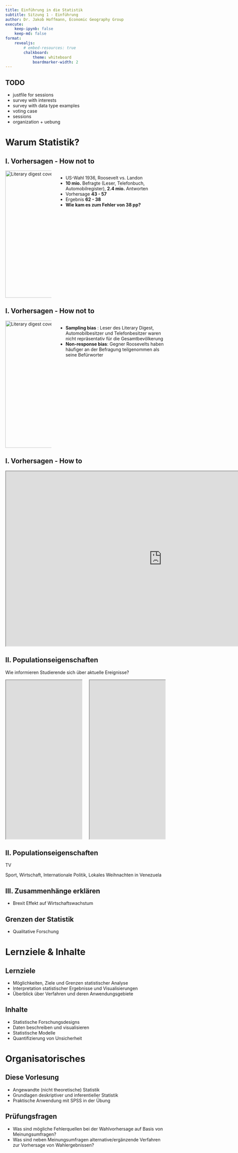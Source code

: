 ```yaml
---
title: Einführung in die Statistik
subtitle: Sitzung 1 - Einführung
author: Dr. Jakob Hoffmann, Economic Geography Group
execute:
    keep-ipynb: false
    keep-md: false
format:
    revealjs:
        # embed-resources: true
        chalkboard:
            theme: whiteboard
            boardmarker-width: 2
---
```


## TODO

- justfile for sessions
- survey with interests
- survey with data type examples
- voting case
- sessions
- organization + uebung

# Warum Statistik?

## I. Vorhersagen - How not to
:::: {.columns}
::: {.column width="30%"}
```{=html}
<img height="400" src="https://unrememberedhistory.com/wp-content/uploads/2016/02/album11.jpg?w=390&h=546" title="Literary digest cover"></iframe>
```
:::
::: {.column width="70%"}
- US-Wahl 1936, Roosevelt vs. Landon
- **10 mio.** Befragte (Leser, Telefonbuch, Automobilregister), **2.4 mio.** Antworten
- Vorhersage **43 - 57**
- Ergebnis **62 - 38**
- **Wie kam es zum Fehler von 38 pp?**
:::
::::

## I. Vorhersagen - How not to
:::: {.columns}
::: {.column width="30%"}
```{=html}
<img height="400" src="https://unrememberedhistory.com/wp-content/uploads/2016/02/album11.jpg?w=390&h=546" title="Literary digest cover"></iframe>
```
:::
::: {.column width="70%"}
* **Sampling bias** : Leser des Literary Digest, Automobilbesitzer und Telefonbesitzer waren nicht repräsentativ für die Gesamtbevölkerung
- **Non-response bias**: Gegner Roosevelts haben häufiger an der Befragung teilgenommen als seine Befürworter
:::
::::

## I. Vorhersagen - How to

```{=html}
<iframe width="980" height="550" src="https://www.economist.com/interactive/us-2024-election/prediction-model/president/how-this-works"></iframe>
```

## II. Populationseigenschaften

Wie informieren Studierende sich über aktuelle Ereignisse?

:::: {.columns}
::: {.column width="50%"}
```{=html}
<iframe width="780" height="500" src="https://surveys.eggroup-lmu.de/statlecture/session-01/news" title="Survey preview"></iframe>
```
:::
::: {.column width="50%"}
```{=html}
<iframe width="780" height="500" src="https://surveys.eggroup-lmu.de/statlecture/session-01/news/qr" title="Survey link"></iframe>
```
:::
::::

## {background-iframe="https://surveys.eggroup-lmu.de/statlecture-results/session-01" data-preload=true}

## II. Populationseigenschaften

TV

Sport, Wirtschaft, Internationale Politik, Lokales
Weihnachten in Venezuela


## III. Zusammenhänge erklären

- Brexit Effekt auf Wirtschaftswachstum


## Grenzen der Statistik

- Qualitative Forschung

# Lernziele & Inhalte

## Lernziele
- Möglichkeiten, Ziele und Grenzen statistischer Analyse
- Interpretation statistischer Ergebnisse und Visualisierungen
- Überblick über Verfahren und deren Anwendungsgebiete

## Inhalte

- Statistische Forschungsdesigns
- Daten beschreiben und visualisieren
- Statistische Modelle
- Quantifizierung von Unsicherheit


# Organisatorisches

## Diese Vorlesung

- Angewandte (nicht theoretische) Statistik
- Grundlagen deskriptiver und inferentieller Statistik
- Praktische Anwendung mit SPSS in der Übung


## Prüfungsfragen

- Was sind mögliche Fehlerquellen bei der Wahlvorhersage auf Basis von Meinungsumfragen?
- Was sind neben Meinungsumfragen alternative/ergänzende Verfahren zur Vorhersage von Wahlergebnissen?

